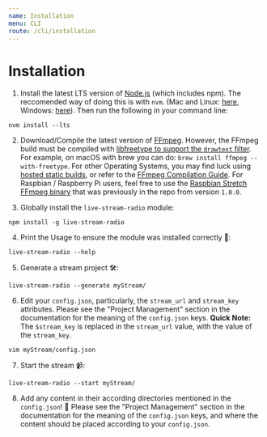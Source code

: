 ```yaml
---
name: Installation
menu: CLI
route: /cli/installation
---
```


# Installation

1. Install the latest LTS version of [Node.js](https://nodejs.org/) (which includes npm). The reccomended way of doing this is with `nvm`. (Mac and Linux: [here](https://github.com/creationix/nvm), Windows: [here](https://github.com/coreybutler/nvm-windows)). Then run the following in your command line:


```shell
nvm install --lts
```

2. Download/Compile the latest version of [FFmpeg](http://ffmpeg.org). However, the FFmpeg build must be compiled with [libfreetype to support the `drawtext` filter](https://ffmpeg.org/ffmpeg-filters.html#drawtext). For example, on macOS with brew you can do: `brew install ffmpeg --with-freetype`. For other Operating Systems, you may find luck using [hosted static builds](https://ffmpeg.zeranoe.com/builds/), or refer to the [FFmpeg Compilation Guide](https://trac.ffmpeg.org/wiki/CompilationGuide). For Raspbian / Raspberry Pi users, feel free to use the [Raspbian Stretch FFmpeg binary](https://github.com/torch2424/piStreamRadio/tree/0b75cae32cadb21d8af07584f0cfc4b9a287c077/ffmpeg) that was previously in the repo from version `1.0.0`.

3. Globally install the `live-stream-radio` module:

```shell
npm install -g live-stream-radio
```

4. Print the Usage to ensure the module was installed correctly 🐾:

```shell
live-stream-radio --help
```

5. Generate a stream project 🛠️:

```shell
live-stream-radio --generate myStream/
```

6. Edit your `config.json`, particularly, the `stream_url` and `stream_key` attributes. Please see the "Project Management" section in the documentation for the meaning of the `config.json` keys. **Quick Note:** The `$stream_key` is replaced in the `stream_url` value, with the value of the `stream_key`.

```shell
vim myStream/config.json
```

7. Start the stream 📹:

```shell
live-stream-radio --start myStream/
```

8. Add any content in their according directories mentioned in the `config.json`! 🎉 Please see the "Project Management" section in the documentation for the meaning of the `config.json` keys, and where the content should be placed according to your `config.json`.
